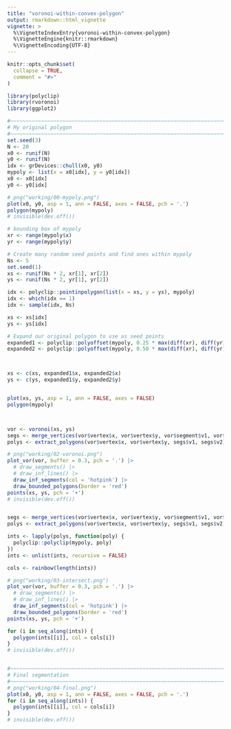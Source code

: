 ```yaml
---
title: "voronoi-within-convex-polygon"
output: rmarkdown::html_vignette
vignette: >
  %\VignetteIndexEntry{voronoi-within-convex-polygon}
  %\VignetteEngine{knitr::rmarkdown}
  %\VignetteEncoding{UTF-8}
---
```


```r
knitr::opts_chunk$set(
  collapse = TRUE,
  comment = "#>"
)
```


```r

library(polyclip)
library(rvoronoi)
library(ggplot2)

#~~~~~~~~~~~~~~~~~~~~~~~~~~~~~~~~~~~~~~~~~~~~~~~~~~~~~~~~~~~~~~~~~~~~~~~~~~~~
# My original polygon
#~~~~~~~~~~~~~~~~~~~~~~~~~~~~~~~~~~~~~~~~~~~~~~~~~~~~~~~~~~~~~~~~~~~~~~~~~~~~
set.seed(3)
N <- 20
x0 <- runif(N)
y0 <- runif(N)
idx <- grDevices::chull(x0, y0)
mypoly <- list(x = x0[idx], y = y0[idx])
x0 <- x0[idx]
y0 <- y0[idx]

# png("working/00-mypoly.png")
plot(x0, y0, asp = 1, ann = FALSE, axes = FALSE, pch = '.')
polygon(mypoly)
# invisible(dev.off())

# bounding box of mypoly
xr <- range(mypoly$x)
yr <- range(mypoly$y)

# Create many random seed points and find ones within mypoly
Ns <- 5
set.seed(1)
xs <- runif(Ns * 2, xr[1], xr[2])
ys <- runif(Ns * 2, yr[1], yr[2])

idx <- polyclip::pointinpolygon(list(x = xs, y = ys), mypoly)
idx <- which(idx == 1)
idx <- sample(idx, Ns)

xs <- xs[idx]
ys <- ys[idx]

# Expand our original polygon to use as seed points 
expanded1 <- polyclip::polyoffset(mypoly, 0.25 * max(diff(xr), diff(yr)))[[1]]
expanded2 <- polyclip::polyoffset(mypoly, 0.50 * max(diff(xr), diff(yr)))[[1]]



xs <- c(xs, expanded1$x, expanded2$x)
ys <- c(ys, expanded1$y, expanded2$y)


plot(xs, ys, asp = 1, ann = FALSE, axes = FALSE)
polygon(mypoly)



vor <- voronoi(xs, ys)
segs <- merge_vertices(vor$vertex$x, vor$vertex$y, vor$segment$v1, vor$segment$v2, verbosity = 0)
polys <- extract_polygons(vor$vertex$x, vor$vertex$y, segs$v1, segs$v2)

# png("working/02-voronoi.png")
plot_vor(vor, buffer = 0.3, pch = '.') |>
  # draw_segments() |>
  # draw_inf_lines() |>
  draw_inf_segments(col = 'hotpink') |>
  draw_bounded_polygons(border = 'red')
points(xs, ys, pch = '+') 
# invisible(dev.off())


segs <- merge_vertices(vor$vertex$x, vor$vertex$y, vor$segment$v1, vor$segment$v2)
polys <- extract_polygons(vor$vertex$x, vor$vertex$y, segs$v1, segs$v2)

ints <- lapply(polys, function(poly) {
  polyclip::polyclip(mypoly, poly) 
})
ints <- unlist(ints, recursive = FALSE)

cols <- rainbow(length(ints))

# png("working/03-intersect.png")
plot_vor(vor, buffer = 0.3, pch = '.') |>
  # draw_segments() |>
  # draw_inf_lines() |>
  draw_inf_segments(col = 'hotpink') |>
  draw_bounded_polygons(border = 'red')
points(xs, ys, pch = '+') 

for (i in seq_along(ints)) {
  polygon(ints[[i]], col = cols[i])
}
# invisible(dev.off())


#~~~~~~~~~~~~~~~~~~~~~~~~~~~~~~~~~~~~~~~~~~~~~~~~~~~~~~~~~~~~~~~~~~~~~~~~~~~~
# Final segmentation
#~~~~~~~~~~~~~~~~~~~~~~~~~~~~~~~~~~~~~~~~~~~~~~~~~~~~~~~~~~~~~~~~~~~~~~~~~~~~
# png("working/04-final.png")
plot(x0, y0, asp = 1, ann = FALSE, axes = FALSE, pch = '.')
for (i in seq_along(ints)) {
  polygon(ints[[i]], col = cols[i])
}
# invisible(dev.off())

```

